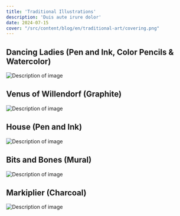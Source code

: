 ```yaml
---
title: 'Traditional Illustrations'
description: 'Duis aute irure dolor'
date: 2024-07-15
cover: "/src/content/blog/en/traditional-art/covering.png"
---
```


## Dancing Ladies (Pen and Ink, Color Pencils & Watercolor)
<div class="image-container">
  <img src="/src/content/blog/en/traditional-art/dancingladies.jpg" alt="Description of image" />
</div>

## Venus of Willendorf (Graphite)
<div class="image-container">
  <img src="/src/content/blog/en/traditional-art/venus.png" alt="Description of image" />
</div>

## House (Pen and Ink)
<div class="image-container">
  <img src="/src/content/blog/en/traditional-art/hause.jpg" alt="Description of image" />
</div>

## Bits and Bones (Mural)
<div class="image-container">
  <img src="/src/content/blog/en/traditional-art/bitsandbones.jpg" alt="Description of image" />
</div>

## Markiplier (Charcoal)
<div class="image-container">
  <img src="/src/content/blog/en/traditional-art/marg.jpg" alt="Description of image" />
</div>